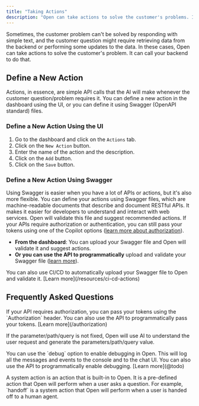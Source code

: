 ```yaml
---
title: "Taking Actions"
description: "Open can take actions to solve the customer's problems. It can call your backend to update records, create new records, and much more."
---
```


Sometimes, the customer problem can't be solved by responding with simple text, and the customer question might require retrieving data from the backend or performing some updates to the data. In these cases, Open can take actions to solve the customer's problem. It can call your backend to do that.

## Define a New Action

Actions, in essence, are simple API calls that the AI will make whenever the customer question/problem requires it. You can define a new action in the dashboard using the UI, or you can define it using Swagger (OpenAPI standard) files.

<CardGroup cols={2}>
  <Card title="Using the UI" href='#define-a-new-action-using-the-ui' icon="table-columns"></Card>
  <Card title='Using Swagger' href='#define-a-new-action-using-swagger' icon='react'></Card>
</CardGroup>

### Define a New Action Using the UI

1. Go to the dashboard and click on the `Actions` tab.
2. Click on the `New Action` button.
3. Enter the name of the action and the description.
4. Click on the `Add` button.
5. Click on the `Save` button.

### Define a New Action Using Swagger

Using Swagger is easier when you have a lot of APIs or actions, but it's also more flexible. You can define your actions using Swagger files, which are machine-readable documents that describe and document RESTful APIs. It makes it easier for developers to understand and interact with web services. Open will validate this file and suggest recommended actions. If your APIs require authorization or authentication, you can still pass your tokens using one of the Copilot options ([learn more about authorization](authorization)).

- **From the dashboard**: You can upload your Swagger file and Open will validate it and suggest actions.
- **Or you can use the API to programmatically** upload and validate your Swagger file ([learn more](/api-reference/endpoint/import-actions-from-swagger)).

<Info>
You can also use CI/CD to automatically upload your Swagger file to Open and validate it. [Learn more](/resources/ci-cd-actions)
</Info>

## Frequently Asked Questions

<AccordionGroup>
  <Accordion title="How can I authorize my backend API calls?">
    <p>
    If your API requires authorization, you can pass your tokens using the `Authorization` header. You can also use the API to programmatically pass your tokens. [Learn more](/authorization)
    </p>
  </Accordion>

  <Accordion title="What if my API has parameters?">
    <p>
      If the parameter/path/query is not fixed, Open will use AI to understand the user request and generate the parameters/path/query value.
    </p>
  </Accordion>

  <Accordion title="How can I debug my actions/API calls?">
    <p>
      You can use the `debug` option to enable debugging in Open. This will log all the messages and events to the console and to the chat UI. You can also use the API to programmatically enable debugging. [Learn more](@todo)
    </p>
  </Accordion>

  <Accordion title="What is a system action?">
    <p>
      A system action is an action that is built-in to Open. It is a pre-defined action that Open will perform when a user asks a question. For example, `handoff` is a system action that Open will perform when a user is handed off to a human agent.
    </p>
  </Accordion>
</AccordionGroup>

